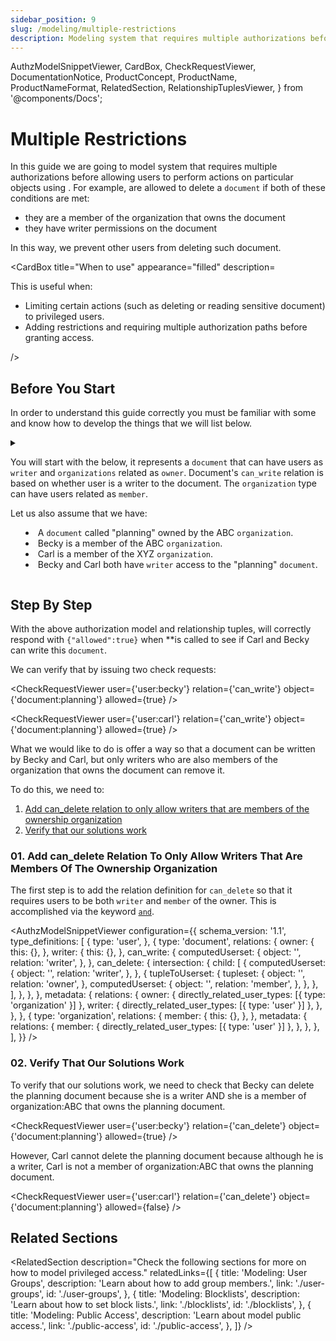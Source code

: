 ```yaml
---
sidebar_position: 9
slug: /modeling/multiple-restrictions
description: Modeling system that requires multiple authorizations before allowing users to perform actions on particular objects
---
```


  AuthzModelSnippetViewer,
  CardBox,
  CheckRequestViewer,
  DocumentationNotice,
  ProductConcept,
  ProductName,
  ProductNameFormat,
  RelatedSection,
  RelationshipTuplesViewer,
} from '@components/Docs';

# Multiple Restrictions

<DocumentationNotice />

In this guide we are going to model system that requires multiple authorizations before allowing users to perform actions on particular objects using <ProductName format={ProductNameFormat.ProductLink}/>.
For example, _<ProductConcept section="what-is-a-user" linkName="users" />_ are allowed to delete a `document` if both of these conditions are met:

- they are a member of the organization that owns the document
- they have writer permissions on the document

In this way, we prevent other users from deleting such document.

<CardBox title="When to use" appearance="filled" description=<div>

This is useful when:

- Limiting certain actions (such as deleting or reading sensitive document) to privileged users.
- Adding restrictions and requiring multiple authorization paths before granting access.

</div> />

## Before You Start

In order to understand this guide correctly you must be familiar with some <ProductConcept /> and know how to develop the things that we will list below.

<details>
<summary>

You will start with the _<ProductConcept section="what-is-an-authorization-model" linkName="authorization model" />_ below,
it represents a `document` _<ProductConcept section="what-is-a-type" linkName="type" />_ that can have users
**<ProductConcept section="what-is-a-relation" linkName="related" />** as `writer` and `organizations` related as `owner`.
Document's `can_write` relation is based on whether user is a writer to the document. The `organization` type can have users related as `member`.

Let us also assume that we have:

- A `document` called "planning" owned by the ABC `organization`.
- Becky is a member of the ABC `organization`.
- Carl is a member of the XYZ `organization`.
- Becky and Carl both have `writer` access to the "planning" `document`.

</summary>

<AuthzModelSnippetViewer
  configuration={{
    schema_version: '1.1',
    type_definitions: [
      {
        type: 'user',
      },
      {
        type: 'document',
        relations: {
          owner: {
            this: {},
          },
          writer: {
            this: {},
          },
          can_write: {
            computedUserset: {
              object: '',
              relation: 'writer',
            },
          },
        },
        metadata: {
          relations: {
            owner: { directly_related_user_types: [{ type: 'organization' }] },
            writer: { directly_related_user_types: [{ type: 'user' }] },
          },
        },
      },
      {
        type: 'organization',
        relations: {
          member: {
            this: {},
          },
        },
        metadata: {
          relations: {
            member: { directly_related_user_types: [{ type: 'user' }] },
          },
        },
      },
    ],
  }}
/>

The current state of the system is represented by the following relationship tuples being in the system already:

<RelationshipTuplesViewer
  relationshipTuples={[
    {
      _description: 'organization ABC is the owner of planning document',
      user: 'organization:ABC',
      relation: 'owner',
      object: 'document:planning',
    },
    {
      _description: 'Becky is a writer to the planning document',
      user: 'user:becky',
      relation: 'writer',
      object: 'document:planning',
    },
    {
      _description: 'Carl is a writer to the planning document',
      user: 'user:carl',
      relation: 'writer',
      object: 'document:planning',
    },
    {
      _description: 'Becky is a member of the organization ABC',
      user: 'user:becky',
      relation: 'member',
      object: 'organization:ABC',
    },
    {
      _description: 'Carl is a member of the organization XYZ',
      user: 'user:carl',
      relation: 'member',
      object: 'organization:XYZ',
    },
  ]}
/>

:::info
Note that we assign the organization, not the organization's members, as owner to the planning document.
:::

<hr />

In addition, you will need to know the following:

### Modeling Parent-Child Objects

You need to know how to model access based on parent-child relationships, e.g.: folders and documents. [Learn more →](./parent-child.mdx)

### Modeling Roles And Permissions

You need to know how to model roles for users at the object level and model permissions for those roles. [Learn more →](./roles-and-permissions.mdx)

### <ProductName format={ProductNameFormat.ShortForm} /> Concepts

- A <ProductConcept section="what-is-a-type" linkName="Type" />: a class of objects that have similar characteristics
- A <ProductConcept section="what-is-a-user" linkName="User" />: an entity in the system that can be related to an object
- A <ProductConcept section="what-is-a-relation" linkName="Relation" />: is a string defined in the type definition of an authorization model that defines the possibility of a relationship between an object of the same type as the type definition and a user in the system
- An <ProductConcept section="what-is-an-object" linkName="Object" />: represents an entity in the system. Users' relationships to it can be define through relationship tuples and the authorization model
- A <ProductConcept section="what-is-a-relationship-tuple" linkName="Relationship Tuple" />: a grouping consisting of a user, a relation and an object stored in <ProductName format={ProductNameFormat.ShortForm} />
- [Intersection Operator](../configuration-language.mdx#the-intersection-operator): the intersection operator can be used to indicate a relationship exists if the user is in all the sets of users

</details>

## Step By Step

With the above authorization model and relationship tuples, <ProductName format={ProductNameFormat.LongForm} /> will correctly respond with `{"allowed":true}` when *<ProductConcept section="what-is-a-check-request" linkName="check" />*is called to see if Carl and Becky can write this `document`.

We can verify that by issuing two check requests:

<CheckRequestViewer user={'user:becky'} relation={'can_write'} object={'document:planning'} allowed={true} />

<CheckRequestViewer user={'user:carl'} relation={'can_write'} object={'document:planning'} allowed={true} />

What we would like to do is offer a way so that a document can be written by Becky and Carl, but only writers who are also members of the organization that owns the document can remove it.

To do this, we need to:

1. [Add can_delete relation to only allow writers that are members of the ownership organization](#01-add-can_delete-relation-to-only-allow-writers-that-are-members-of-the-ownership-organization)
2. [Verify that our solutions work](#02-verify-that-our-solutions-work)

### 01. Add can_delete Relation To Only Allow Writers That Are Members Of The Ownership Organization

The first step is to add the relation definition for `can_delete` so that it requires users to be both `writer` and `member` of the owner. This is accomplished via the keyword [`and`](../configuration-language.mdx#the-intersection-operator).

<AuthzModelSnippetViewer
  configuration={{
    schema_version: '1.1',
    type_definitions: [
      {
        type: 'user',
      },
      {
        type: 'document',
        relations: {
          owner: {
            this: {},
          },
          writer: {
            this: {},
          },
          can_write: {
            computedUserset: {
              object: '',
              relation: 'writer',
            },
          },
          can_delete: {
            intersection: {
              child: [
                {
                  computedUserset: {
                    object: '',
                    relation: 'writer',
                  },
                },
                {
                  tupleToUserset: {
                    tupleset: {
                      object: '',
                      relation: 'owner',
                    },
                    computedUserset: {
                      object: '',
                      relation: 'member',
                    },
                  },
                },
              ],
            },
          },
        },
        metadata: {
          relations: {
            owner: { directly_related_user_types: [{ type: 'organization' }] },
            writer: { directly_related_user_types: [{ type: 'user' }] },
          },
        },
      },
      {
        type: 'organization',
        relations: {
          member: {
            this: {},
          },
        },
        metadata: {
          relations: {
            member: { directly_related_user_types: [{ type: 'user' }] },
          },
        },
      },
    ],
  }}
/>

### 02. Verify That Our Solutions Work

To verify that our solutions work, we need to check that Becky can delete the planning document because she is a writer AND she is a member of organization:ABC that owns the planning document.

<CheckRequestViewer user={'user:becky'} relation={'can_delete'} object={'document:planning'} allowed={true} />

However, Carl cannot delete the planning document because although he is a writer, Carl is not a member of organization:ABC that owns the planning document.

<CheckRequestViewer user={'user:carl'} relation={'can_delete'} object={'document:planning'} allowed={false} />

## Related Sections

<RelatedSection
  description="Check the following sections for more on how to model privileged access."
  relatedLinks={[
    {
      title: 'Modeling: User Groups',
      description: 'Learn about how to add group members.',
      link: './user-groups',
      id: './user-groups',
    },
    {
      title: 'Modeling: Blocklists',
      description: 'Learn about how to set block lists.',
      link: './blocklists',
      id: './blocklists',
    },
    {
      title: 'Modeling: Public Access',
      description: 'Learn about model public access.',
      link: './public-access',
      id: './public-access',
    },
  ]}
/>
